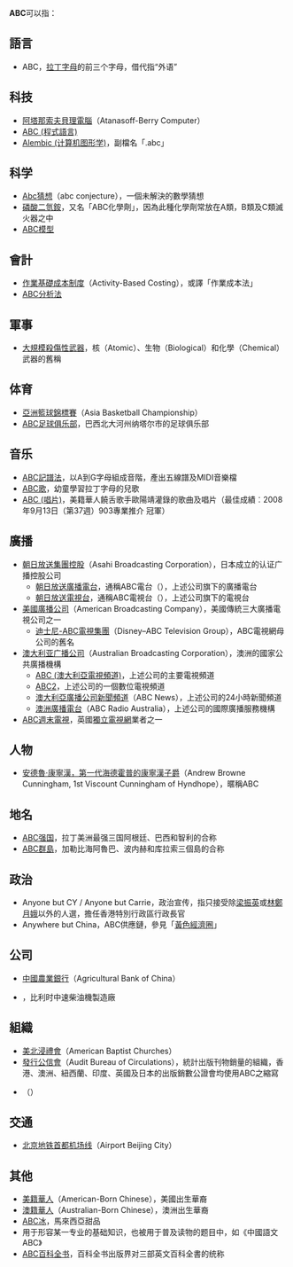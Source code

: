 '''ABC'''可以指：

== 語言 ==
* ABC，[[拉丁字母|拉丁字母]]的前三个字母，借代指“外语”

== 科技 ==
* [[阿塔那索夫貝理電腦|阿塔那索夫貝理電腦]]（Atanasoff-Berry Computer）
* [[ABC_(程式語言)|ABC (程式語言)]]
* [[Alembic_(计算机图形学)|Alembic (计算机图形学)]]，副檔名「.abc」

== 科学 ==
* [[Abc猜想|Abc猜想]]（abc conjecture），一個未解決的數學猜想
* [[磷酸二氫銨|磷酸二氫銨]]，又名「ABC化學劑」，因為此種化學劑常放在A類，B類及C類滅火器之中
* [[ABC模型|ABC模型]]

== 會計 ==
* [[作业成本法|作業基礎成本制度]]（Activity-Based Costing），或譯「作業成本法」
* [[ABC分析法|ABC分析法]]

== 軍事 ==
* [[大規模殺傷性武器|大規模殺傷性武器]]，核（Atomic）、生物（Biological）和化學（Chemical）武器的舊稱

== 体育 ==
* [[亞洲籃球錦標賽|亞洲籃球錦標賽]]（Asia Basketball Championship）
* [[ABC足球俱乐部|ABC足球俱乐部]]，巴西北大河州纳塔尔市的足球俱乐部

== 音乐 ==
* [[ABC記譜法|ABC記譜法]]，以A到G字母組成音階，產出五線譜及MIDI音樂檔
* [[ABC歌|ABC歌]]，幼童學習拉丁字母的兒歌
* [[ABC_(唱片)|ABC (唱片)]]，美籍華人饒舌歌手歐陽靖灌錄的歌曲及唱片（最佳成績︰2008年9月13日（第37週）903專業推介 冠軍）

== 廣播 ==
* [[朝日放送集團控股|朝日放送集團控股]]（Asahi Broadcasting Corporation），日本成立的认证广播控股公司
** [[朝日放送廣播電台|朝日放送廣播電台]]，通稱ABC電台（{{lang|ja|ABCラジオ}}），上述公司旗下的廣播電台
** [[朝日放送電視台|朝日放送電視台]]，通稱ABC電視台（{{lang|ja|ABCテレビ}}），上述公司旗下的電視台
* [[美國廣播公司|美國廣播公司]]（American Broadcasting Company），美國傳統三大廣播電視公司之一
** [[華特迪士尼電視|迪士尼-ABC電視集團]]（Disney–ABC Television Group），ABC電視網母公司的舊名
* [[澳大利亚广播公司|澳大利亚广播公司]]（Australian Broadcasting Corporation），澳洲的國家公共廣播機構
** [[ABC_(澳大利亞電視頻道)|ABC (澳大利亞電視頻道)]]，上述公司的主要電視頻道
** [[ABC2|ABC2]]，上述公司的一個數位電視頻道
** [[澳大利亞廣播公司新聞頻道|澳大利亞廣播公司新聞頻道]]（ABC News），上述公司的24小時新聞頻道
** [[澳洲廣播電台|澳洲廣播電台]]（ABC Radio Australia），上述公司的國際廣播服務機構
* [[ABC週末電視|ABC週末電視]]，英國[[獨立電視網|獨立電視網]]業者之一

== 人物 ==
* [[安德魯·康寧漢，第一代海德霍普的康寧漢子爵|安德魯·康寧漢，第一代海德霍普的康寧漢子爵]]（Andrew Browne Cunningham, 1st Viscount Cunningham of Hyndhope），暱稱ABC

== 地名 ==
* [[ABC强国|ABC强国]]，拉丁美洲最强三国阿根廷、巴西和智利的合称
* [[ABC群島|ABC群島]]，加勒比海阿魯巴、波内赫和库拉索三個島的合称

== 政治 ==
* Anyone but CY / Anyone but Carrie，政治宣传，指只接受除[[梁振英|梁振英]]或[[林鄭月娥|林鄭月娥]]以外的人選，擔任香港特別行政區行政長官
* Anywhere but China，ABC供應鏈，參見「[[黃色經濟圈|黃色經濟圈]]」

== 公司 ==
* [[中國農業銀行|中國農業銀行]]（Agricultural Bank of China）
* {{tsl|en|Anglo Belgian Corporation}}，比利时中速柴油機製造廠

== 組織 ==
* [[美北浸禮會|美北浸禮會]]（American Baptist Churches）
* [[發行公信會|發行公信會]]（Audit Bureau of Circulations），統計出版刊物銷量的組織，香港、澳洲、紐西蘭、印度、英國及日本的出版銷數公證會均使用ABC之縮寫
* {{tsl|pt|Academia Brasileira de Ciências|巴西科学院|巴西科学院}}（{{lang|pt|Academia Brasileira de Ciências}}）

== 交通 ==
* [[北京地铁首都机场线|北京地铁首都机场线]]（Airport Beijing City）

== 其他 ==
* [[美籍華人|美籍華人]]（American-Born Chinese），美國出生華裔
* [[澳籍華人|澳籍華人]]（Australian-Born Chinese），澳洲出生華裔
* [[ABC冰|ABC冰]]，馬來西亞甜品
* 用于形容某一专业的基础知识，也被用于普及读物的题目中，如《中國語文ABC》
* [[ABC百科全书|ABC百科全书]]，百科全书出版界对三部英文百科全書的统称

{{Disambig|ABC|Cat=三字拉丁字母縮寫消歧義}}